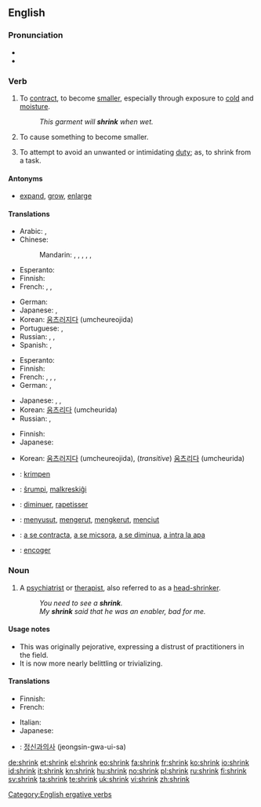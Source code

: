 ==English==

===Pronunciation===
* {{IPA|/ˈʃɻɪŋk/}}
* {{rhymes|ɪŋk}}

===Verb===
{{en-verb|shrinks|shrinking|'''[[shrank]]''' or '''[[shrunk]]'''|'''[[shrunk]]''' or '''[[shrunken]]'''}}

# {{intransitive}} To [[contract]], to become [[smaller]], especially through exposure to [[cold]] and [[moisture]].
#: ''This garment will '''shrink''' when wet.''
# {{transitive}} To cause something to become smaller.
# {{intransitive}} To attempt to avoid an unwanted or intimidating [[duty]]; as, to shrink from a task.

====Antonyms====
* [[expand]], [[grow]], [[enlarge]]

====Translations====
{{trans-top|intransitive: to contract, to become smaller}}
* Arabic: {{t|ar|تقلص|tr=taqallaSa}},  {{t|ar|أحجم|tr='aHjama}}
* Chinese:
*: Mandarin: {{t|cmn|收縮|sc=Hani}},  {{t|cmn|收缩|tr=shōusuō|sc=Hani}},  {{t-|cmn|縮|sc=Hani}},  {{t-|cmn|缩|tr=suō|sc=Hani}},  {{t|cmn|縮水|sc=Hani}},  {{t|cmn|缩水|tr=suōshuǐ|sc=Hani}}
* Esperanto: {{t|eo|etiĝi|xs=Esperanto}}
* Finnish: {{t+|fi|kutistua}}
* French: {{t|fr|se réduire}},  {{t+|fr|rétrécir}},  {{t-|fr|se resserrer}}
{{trans-mid}}
* German: {{t-|de|schrumpfen}}
* Japanese: {{t+|ja|縮む|tr=[[ちじむ]], chijimu}}, {{t|ja|縮まる|tr=[[ちじまる]], chijimaru}}
* Korean: [[움츠러지다]] (umcheureojida)
* Portuguese: {{t+|pt|encolher}}, {{t|pt|contrair}}
* Russian: {{t|ru|сжиматься|tr=sžimát’sja}},  {{t|ru|сокращаться|tr=sokraščát’sja}},  {{t+|ru|уменьшиться|tr=umén’šit’sja}}
* Spanish: {{t|es|contraerse}},  {{t|es|encogerse}}
{{trans-bottom}}

{{trans-top|transitive: to cause something to shrink}}
* Esperanto: {{t+|eo|etigi|xs=Esperanto}}
* Finnish: {{t-|fi|kutistaa}}
* French: {{t+|fr|rétrécir}},  {{t|fr|faire rétrécir}},  {{t|fr|rapetisser}},  {{t+|fr|diminuer}}
* German: {{t-|de|schrumpfen}},  {{t+|de|abnehmen}}
{{trans-mid}}
* Japanese: {{t-|ja|縮める|tr=[[ちじめる]], chijimeru}}, {{t-|ja|縮小する|tr=[[しゅくしょうする]], shukushō suru}}, {{t-|ja|短縮する|tr=[[たんしゅくする]], tanshuku suru}}
* Korean: [[움츠리다]] (umcheurida)
* Russian: {{t|ru|уменьшить|tr=umén’šit’}},  {{t+|ru|сжимать|tr=sžimát’}}
{{trans-bottom}}

{{trans-top|intransitive: to attempt to avoid an unwanted or intimidating duty}}
* Finnish: {{t-|fi|luistaa}}
* Japanese: {{t|ja|尻込みする|tr=[[しりごみする]], shirigomi suru}}
{{trans-mid}}
* Korean: [[움츠러지다]] (umcheureojida), (''transitive'') [[움츠리다]] (umcheurida)
{{trans-bottom}}

{{checktrans-top}}
* {{ttbc|Dutch}}: [[krimpen]]
* {{ttbc|Esperanto}}: [[ŝrumpi]], [[malkreskiĝi]]
* {{ttbc|French}}: [[diminuer]], [[rapetisser]]
* {{ttbc|Indonesian}}: [[susut|menyusut]], [[kerut|mengerut]], [[kerut|mengkerut]], [[ciut|menciut]]
{{checktrans-mid}}
* {{ttbc|Romanian}}: [[a se contracta]], [[a se micsora]], [[a se diminua]], [[a intra la apa]]
* {{ttbc|Spanish}}: [[encoger]]
{{checktrans-bottom}}

===Noun===
{{en-noun}}

# {{slang}} A [[psychiatrist]] or [[therapist]], also referred to as a [[head-shrinker]].
#: ''You need to see a '''shrink'''.''
#: ''My '''shrink''' said that he was an enabler, bad for me.''

====Usage notes====
* This was originally pejorative, expressing a distrust of practitioners in the field.
* It is now more nearly belittling or trivializing.

====Translations====
{{trans-top|psychiatrist or therapist (informal, belittling)}}
* Finnish: {{t+|fi|kallonkutistaja}}
* French: {{t+|fr|psy|m}}
{{trans-mid}}
* Italian: {{t-|it|strizzacervelli|m}}
* Japanese: {{t|ja|精神科医|tr=[[せいしんかい]], sēshin-ka-i}}
{{trans-bottom}}

{{checktrans-top|most of these seem clearly wrong, missing the informal, somewhat pejorative connotation; can't tell about Japanese and Korean}}
{{trans-mid}}
* {{ttbc|Korean}}: [[정신과의사]] (jeongsin-gwa-ui-sa)
{{trans-bottom}}

[[Category:English ergative verbs]]

[[de:shrink]]
[[et:shrink]]
[[el:shrink]]
[[eo:shrink]]
[[fa:shrink]]
[[fr:shrink]]
[[ko:shrink]]
[[io:shrink]]
[[id:shrink]]
[[it:shrink]]
[[kn:shrink]]
[[hu:shrink]]
[[no:shrink]]
[[pl:shrink]]
[[ru:shrink]]
[[fi:shrink]]
[[sv:shrink]]
[[ta:shrink]]
[[te:shrink]]
[[uk:shrink]]
[[vi:shrink]]
[[zh:shrink]]